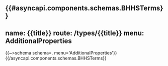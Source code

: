 {{#asyncapi.components.schemas.BHHSTerms}}
---
name: {{title}}
route: /types/{{title}}
menu: AdditionalProperties
---
{{~>schema schema=. menu='AdditionalProperties'}}
{{/asyncapi.components.schemas.BHHSTerms}}